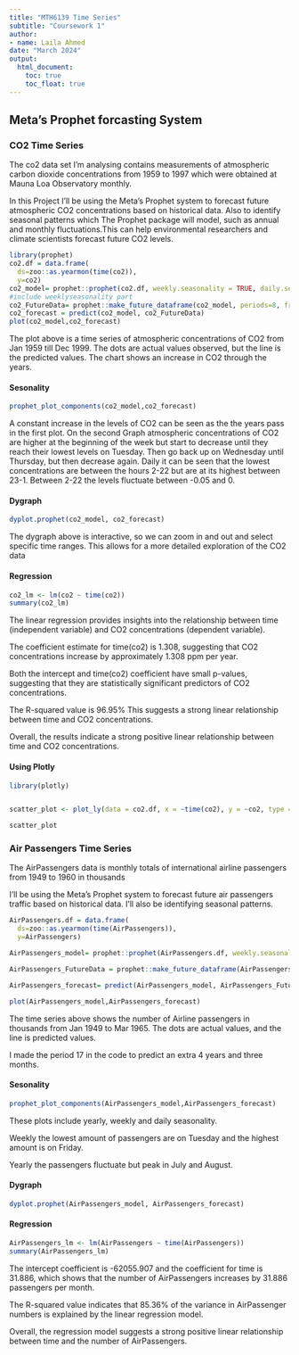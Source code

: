 ---
title: "MTH6139 Time Series"
subtitle: "Coursework 1"
author: 
- name: Laila Ahmed
date: "March 2024"
output:
  html_document:
    toc: true
    toc_float: true
---


## Meta's Prophet forcasting System 
### CO2 Time Series 


The co2 data set I'm analysing contains measurements of atmospheric carbon dioxide concentrations from 1959 to 1997 which were obtained at Mauna Loa Observatory monthly. 

In this Project I'll be using the Meta's Prophet system to forecast future atmospheric CO2 concentrations based on historical data. Also to identify seasonal patterns which The Prophet package will model, such as annual and monthly fluctuations.This can help environmental researchers and climate scientists forecast future CO2 levels.


```{r eval=TRUE, include=TRUE}
library(prophet)
co2.df = data.frame(
  ds=zoo::as.yearmon(time(co2)), 
  y=co2)
co2_model= prophet::prophet(co2.df, weekly.seasonality = TRUE, daily.seasonality = TRUE)
#include weeklyseasonality part
co2_FutureData= prophet::make_future_dataframe(co2_model, periods=8, freq="quarter")
co2_forecast = predict(co2_model, co2_FutureData)
plot(co2_model,co2_forecast)
```


The plot above is a time series of atmospheric concentrations of CO2 from Jan 1959 till Dec 1999. The dots are actual values observed, but the line is the predicted values. The chart shows an increase in CO2 through the years. 
 

#### Sesonality
```{r eval=TRUE, include=TRUE}
prophet_plot_components(co2_model,co2_forecast)
```


A constant increase in the levels of CO2 can be seen as the the years pass in the first plot.
On the second Graph atmospheric concentrations of CO2 are higher at the beginning of the week but start to decrease until they reach their lowest levels on Tuesday. Then go back up on Wednesday until Thursday, but then decrease again. 
Daily it can be seen that the lowest concentrations are between the hours 2-22 but are at its highest  between 23-1. Between 2-22 the levels fluctuate between -0.05 and 0.



#### Dygraph

```{r eval=TRUE, include=TRUE}
dyplot.prophet(co2_model, co2_forecast)
```


The dygraph above is interactive, so we can zoom in and out and select specific time ranges. This allows for a more detailed exploration of the CO2 data



#### Regression

```{r eval=TRUE, include=TRUE}
co2_lm <- lm(co2 ~ time(co2))
summary(co2_lm)

```


The linear regression  provides insights into the relationship between time (independent variable) and CO2 concentrations (dependent variable).

The coefficient estimate for time(co2) is 1.308, suggesting that CO2 concentrations increase by approximately 1.308 ppm per year.

Both the intercept and time(co2) coefficient have small p-values, suggesting that they are statistically significant predictors of CO2 concentrations.

The R-squared value is 96.95%  This suggests a strong linear relationship between time and CO2 concentrations.

Overall, the results indicate a strong positive linear relationship between time and CO2 concentrations.


#### Using Plotly

```{r eval=TRUE, include=TRUE}
library(plotly)


scatter_plot <- plot_ly(data = co2.df, x = ~time(co2), y = ~co2, type = "scatter", mode="line", name = "CO2")

scatter_plot

```






### Air Passengers Time Series
The AirPassengers data is monthly totals of international airline passengers from 1949 to 1960 in thousands 

I'll be using the Meta's Prophet system to forecast future air passengers traffic based on historical data. I'll also be identifying seasonal patterns. 



```{r eval=TRUE, include=TRUE}
AirPassengers.df = data.frame(
  ds=zoo::as.yearmon(time(AirPassengers)), 
  y=AirPassengers)

AirPassengers_model= prophet::prophet(AirPassengers.df, weekly.seasonality = TRUE, daily.seasonality = TRUE )

AirPassengers_FutureData = prophet::make_future_dataframe(AirPassengers_model, periods=17, freq="quarter")

AirPassengers_forecast= predict(AirPassengers_model, AirPassengers_FutureData)

plot(AirPassengers_model,AirPassengers_forecast)

```


The time series above shows the number of Airline passengers in thousands from Jan 1949 to Mar 1965.
The dots are actual values, and the line is predicted values.  

I made the period 17 in the code to predict an extra 4 years and three months. 


#### Sesonality
```{r eval=TRUE, include=TRUE}
prophet_plot_components(AirPassengers_model,AirPassengers_forecast)
```


These plots include yearly, weekly and daily seasonality.

Weekly the lowest amount of passengers are on Tuesday and the highest amount is on Friday.

Yearly the passengers fluctuate but peak in July and August.



#### Dygraph

```{r eval=TRUE, include=TRUE}
dyplot.prophet(AirPassengers_model, AirPassengers_forecast)
```


#### Regression

```{r eval=TRUE, include=TRUE}
AirPassengers_lm <- lm(AirPassengers ~ time(AirPassengers))
summary(AirPassengers_lm)

```

The intercept coefficient is -62055.907 and the coefficient for time is 31.886, which shows that the number of AirPassengers increases by 31.886 passengers per month.


The R-squared value indicates that 85.36% of the variance in AirPassenger numbers is explained by the linear regression model.

Overall, the regression model suggests a strong positive linear relationship between time and the number of AirPassengers.
